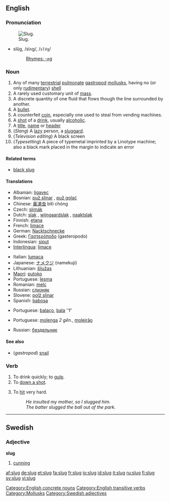 ==English==

===Pronunciation===
[[Image:Arion lusitanicus eating.jpg|thumb|Slug.]]
*slŭg, /slʌɡ/, /<tt>slVg</tt>/
*:[[Rhymes:English:-ʌɡ|Rhymes: -ʌɡ]]

===Noun===
{{en-noun}}
{{wikipedia|Slug (disambiguation)|slug}}

# Any of many [[terrestrial]] [[pulmonate]] [[gastropod]] [[mollusk]]s, having no (or only [[rudimentary]]) [[shell]]
# A rarely used customary unit of [[mass]].
# A discrete quantity of one fluid that flows though the line surrounded by another.
# A [[bullet]].
# A counterfeit [[coin]], especially one used to steal from vending machines.
# A [[shot]] of a [[drink]], usually [[alcoholic]].
# A [[title]], [[name]] or [[header]]
# (''Slang'') A [[lazy]] person, a [[sluggard]].
# (''Television editing'') A black screen
# (''Typesetting'') A piece of typemetal imprinted by a Linotype machine; also a black mark placed in the margin to indicate an error

====Related terms====
*[[black slug]]

====Translations====
{{trans-top|gastropod}}
*Albanian: [[ligavec]]
*Bosnian: [[puž slinar]] {{m}}, [[puž golać]] {{m}}
*Chinese: [[鼻涕虫]] bítì chóng
*Czech: [[slimák]]
*Dutch: [[slak]] {{f}}, [[wijngaardslak]] {{f}}, [[naaktslak]] {{f}}
*Finnish: [[etana]]
*French: [[limace]] {{f}}
*German: [[Nacktschnecke]] {{f}}
*Greek: [[Γαστερόποδο]] (gasteropodo) {{n}}
*Indonesian: [[siput]]
*[[Interlingua]]: [[limace]]
{{trans-mid}}
*Italian: [[lumaca]] {{f}}
*Japanese: [[ナメクジ]] (namekuji)
*Lithuanian: [[šliužas]] {{m}}
*[[Maori]]: [[putoko]]
*Portuguese: [[lesma]]  {{f}}
*Romanian: [[melc]] {{m}}
*Russian: [[слизняк]] {{m}}
*Slovene: [[polž slinar]] {{m}}
*Spanish: [[babosa]] {{f}}
{{trans-bottom}}

{{trans-top|bullet}}
{{trans-mid}}
*Portuguese: [[balaço]], {{m}}  [[bala]] ''f'
{{trans-bottom}}

{{trans-top|lazy person}}
*Portuguese: [[molenga]] ''2 gên.'', [[moleirão]] {{m}}
{{trans-mid}}
*Russian: [[бездельник]] {{m}}
{{trans-bottom}}

====See also====
* (''gastropod'') [[snail]]

===Verb===
{{en-verb|slug|g|ed}}

# To drink quickly; to [[gulp]].
# To [[down a shot]].
# {{transitive}} To [[hit]] very hard.
#: ''He insulted my mother, so I slugged him.''
#: ''The batter slugged the ball out of the park.''

[[Category:English concrete nouns]]
[[Category:English transitive verbs]]

----

==Swedish==

===Adjective===
'''slug'''

# [[cunning]]

[[Category:Mollusks]]
[[Category:Swedish adjectives]]

[[af:slug]]
[[de:slug]]
[[et:slug]]
[[fa:slug]]
[[fr:slug]]
[[io:slug]]
[[id:slug]]
[[it:slug]]
[[ru:slug]]
[[fi:slug]]
[[sv:slug]]
[[vi:slug]]